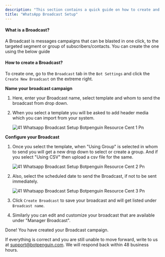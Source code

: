 ```yaml
---
description: "This section contains a quick guide on how to create and use the Drip Campaigns in the WhatsApp, Telegram and Facebook Bot"
title: "WhatsApp Broadcast Setup"
---
```


#### **What is a Broadcast?**

A Broadcast is messages campaigns that can be blasted in one click, to the targeted segment or group of subscribers/contacts. You can create the one using the below guide

#### **How to create a Broadcast?**

To create one, go to the `Broadcast` tab in the `Bot Settings` and click the `Create New Broadcast` on the extreme right.

**Name your broadcast campaign**

1. Here, enter your Broadcast name, select template and whom to send the broadcast from drop down.
2. When you select a template you will be asked to add header media which you can import from your system.

   ![41 Whatsapp Broadcast Setup Botpenguin Resource Cent 1 Pn](/images/how-botpenguin-works/whatsapp-broadcast-setup/41.whatsapp_broadcast_setup__botpenguin_resource_cent-1.png)

**Configure your Broadcast**

1. Once you select the template, when "Using Group" is selected in whom to send you will get a new drop down to select or create a group. And if you select "Using CSV" then upload a csv file for the same.

   ![41 Whatsapp Broadcast Setup Botpenguin Resource Cent 2 Pn](/images/how-botpenguin-works/whatsapp-broadcast-setup/41.whatsapp_broadcast_setup__botpenguin_resource_cent-2.png)
2. Also, select the scheduled date to send the Broadcast, if not to be sent immediately.

   ![41 Whatsapp Broadcast Setup Botpenguin Resource Cent 3 Pn](/images/how-botpenguin-works/whatsapp-broadcast-setup/41.whatsapp_broadcast_setup__botpenguin_resource_cent-3.png)
3. Click `Create Broadcast` to save your broadcast and will get listed under `Broadcast name`.
4. Similarly you can edit and customize your broadcast that are available under "Manager Broadcast".

Done\! You have created your Broadcast campaign.

If everything is correct and you are still unable to move forward, write to us at  [support@botpenguin.com](mailto:support@botpenguin.com). We will respond back within 48 business hours.